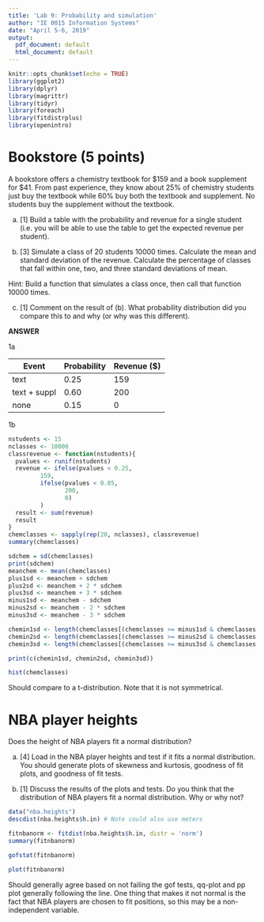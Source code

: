 ```yaml
---
title: 'Lab 9: Probability and simulation'
author: "IE 0015 Information Systems"
date: "April 5-6, 2019"
output:
  pdf_document: default
  html_document: default
---
```


```r
knitr::opts_chunk$set(echo = TRUE)
library(ggplot2)
library(dplyr)
library(magrittr)
library(tidyr)
library(foreach)
library(fitdistrplus)
library(openintro)
```

# Bookstore (5 points)

A bookstore offers a chemistry textbook for \$159 and a book supplement for \$41.  From past experience, they know about 25\% of chemistry students just buy the textbook while 60\% buy both the textbook and supplement.  No students buy the supplement without the textbook.

a.  [1] Build a table with the probability and revenue for a single student (i.e. you will be able to use the table to get the expected revenue per student).

b.  [3] Simulate a class of 20 students 10000 times.  Calculate the mean and standard deviation of the revenue.  Calculate the percentage of classes that fall within one, two, and three standard deviations of mean.

Hint:  Build a function that simulates a class once, then call that function 10000 times.

c.  [1] Comment on the result of (b).  What probability distribution did you compare this to and why (or why was this different).

**ANSWER**

1a

Event        | Probability | Revenue (\$)
-------------|-------------|--------------
text         |  0.25       | 159
text + suppl |  0.60       | 200
none         |  0.15       |  0

1b
```r
nstudents <- 15
nclasses <- 10000
classrevenue <- function(nstudents){
  pvalues <- runif(nstudents)
  revenue <- ifelse(pvalues < 0.25, 
         159, 
         ifelse(pvalues < 0.85, 
                200,
                0)
         )
  result <- sum(revenue)
  result
}
chemclasses <- sapply(rep(20, nclasses), classrevenue)
summary(chemclasses)
```

```r
sdchem = sd(chemclasses)
print(sdchem)
meanchem <- mean(chemclasses)
plus1sd <- meanchem + sdchem
plus2sd <- meanchem + 2 * sdchem
plus3sd <- meanchem + 3 * sdchem
minus1sd <- meanchem - sdchem
minus2sd <- meanchem - 2 * sdchem
minus3sd <- meanchem - 3 * sdchem
```

```r
chemin1sd <- length(chemclasses[(chemclasses >= minus1sd & chemclasses <= plus1sd)])/nclasses
chemin2sd <- length(chemclasses[(chemclasses >= minus2sd & chemclasses <= plus2sd)])/nclasses
chemin3sd <- length(chemclasses[(chemclasses >= minus3sd & chemclasses <= plus3sd)])/nclasses

print(c(chemin1sd, chemin2sd, chemin3sd))
```

```r
hist(chemclasses)
```

Should compare to a t-distribution.  Note that it is not symmetrical.

#  NBA player heights

Does the height of NBA players fit a normal distribution?

a.  [4] Load in the NBA player heights and test if it fits a normal distribution.  You should generate plots of skewness and kurtosis, goodness of fit plots, and goodness of fit tests.

b.  [1] Discuss the results of the plots and tests. Do you think that the distribution of NBA players fit a normal distribution.  Why or why not?

```r
data("nba.heights")
descdist(nba.heights$h.in) # Note could also use meters
```
```r
fitnbanorm <- fitdist(nba.heights$h.in, distr = 'norm')
summary(fitnbanorm)

```
```r
gofstat(fitnbanorm)
```

```r
plot(fitnbanorm)
```

Should generally agree based on not failing the gof tests, qq-plot and pp plot generally following the line.  One thing that makes it not normal is the fact that NBA players are chosen to fit positions, so this may be a non-independent variable.
